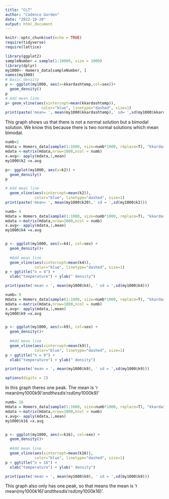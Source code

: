 ```yaml
---
title: "CLT"
author: "Cadence Gorden"
date: "2022-10-20"
output: html_document
---
```


```r
knitr::opts_chunk$set(echo = TRUE)
require(tidyverse)
require(lattice)
```

```r

library(ggplot2)
sampleNumber = sample(1:10000, size = 1000)
library(dplyr)
my1000<- Homers_data[sampleNumber, ]
names(my1000)
# Basic density
p <- ggplot(my1000, aes(x=kkardashtemp,col=sex))+
  geom_density()
p
# Add mean line
p+ geom_vline(aes(xintercept=mean(kkardashtemp)),
                color="blue", linetype="dashed", size=1)
print(paste('mean= ', mean(my1000$kkardashtemp),' sd= ',sd(my1000$kkardastemp)))
```

This graph shows us that there is not a normal solution but a bimodal solution. We know this because there is two normal solutions which mean bimodal. 

```r
numb=2
Hdata = Homers_data[sample(1:1000, size=numb*1000, replace=T), "kkardashtemp"]
mdata <-matrix(Hdata,nrow=1000,ncol = numb)
x.avg<- apply(mdata,1,mean)
my1000$k2 =x.avg

p<- ggplot(my1000, aes(x=k2)) +
  geom_density()
p

# Add mean line
  geom_vline(aes(xintercept=mean(k2)),
             color="blue", linetype="dashed", size=1)
print(paste('mean= ', mean(my1000$k20),' sd = ',sd(my1000$k2)))
```

```r
numb= 4
Hdata = Homers_data[sample(1:1000, size=numb*1000, replace=T), "kkardashtemp"]
mdata <-matrix(Hdata,nrow=1000,ncol = numb)
x.avg<- apply(mdata,1,mean)
my1000$k4 =x.avg


p <- ggplot(my1000, aes(x=k4), col=sex) +
  geom_density()+
  
  #Add mean line
  geom_vline(aes(xintercept=mean(k4)),
             color="blue", linetype="dashed", size=1)
p + ggtitle("n = 4") +
  xlab("temperature") + ylab(" density")

print(paste('mean = ', mean(my1000$k4), ' sd = ',sd(my1000$k4)))
```

```r
numb= 9
Hdata = Homers_data[sample(1:1000, size=numb*1000, replace=T), "kkardashtemp"]
mdata <-matrix(Hdata,nrow=1000,ncol = numb)
x.avg<- apply(mdata,1,mean)
my1000$k9 =x.avg


p <- ggplot(my1000, aes(x=k9), col=sex) +
  geom_density()+
  
  #Add mean line
  geom_vline(aes(xintercept=mean(k9)),
             color="blue", linetype="dashed", size=1)
p + ggtitle("n = 9") +
  xlab("temperature") + ylab(" density")

print(paste('mean = ', mean(my1000$k9), ' sd = ',sd(my1000$k9)))
```

```r
options(digits = 2)
```
In this graph theres one peak. The mean is 'r mean(my1000$k9)' and the sd is 'r sd(my1000$k9)'

```r
numb= 16
Hdata = Homers_data[sample(1:1000, size=numb*1000, replace=T), "kkardashtemp"]
mdata <-matrix(Hdata,nrow=1000,ncol = numb)
x.avg<- apply(mdata,1,mean)
my1000$k16 =x.avg


p <- ggplot(my1000, aes(x=k16), col=sex) +
  geom_density()+
  
  #Add mean line
  geom_vline(aes(xintercept=mean(k16)),
             color="blue", linetype="dashed", size=1)
p + ggtitle("n = 16") +
  xlab("temperature") + ylab(" density")

print(paste('mean = ', mean(my1000$k9), ' sd = ',sd(my1000$k9)))
```
This graph also only has one peak, so that means the mean is 'r mean(my1000$k16)' and the sd is 'r sd(my1000$k16)'. 
